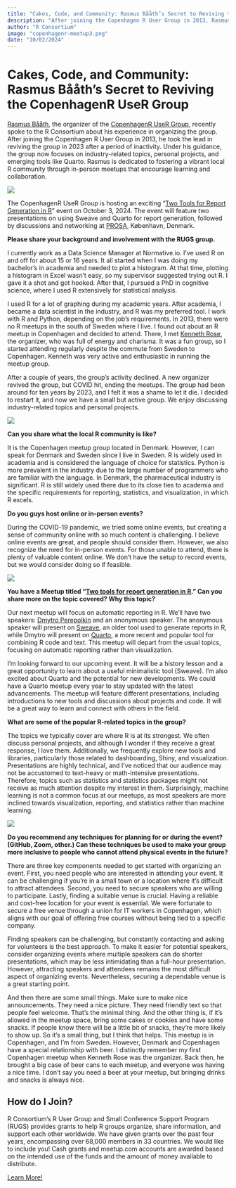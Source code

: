 ```yaml
---
title: "Cakes, Code, and Community: Rasmus Bååth’s Secret to Reviving the CopenhagenR UseR Group"
description: "After joining the Copenhagen R User Group in 2013, Rasmus Bååth took the lead in reviving the group in 2023 after a period of inactivity. Under his guidance, the group now focuses on industry-related topics, personal projects, and emerging tools like Quarto."
author: "R Consortium"
image: "copenhagenr-meetup3.png"
date: "10/02/2024"
---
```


# Cakes, Code, and Community: Rasmus Bååth’s Secret to Reviving the CopenhagenR UseR Group

[Rasmus Bååth](https://www.linkedin.com/in/rasmus-baath/), the organizer of 
the [CopenhagenR UseR Group](https://www.meetup.com/copenhagenr-user-group/), 
recently spoke to the R Consortium about his experience in organizing the group. 
After joining the Copenhagen R User Group in 2013, he took the lead in reviving 
the group in 2023 after a period of inactivity. Under his guidance, the group 
now focuses on industry-related topics, personal projects, and emerging tools 
like Quarto. Rasmus is dedicated to fostering a vibrant local R community 
through in-person meetups that encourage learning and collaboration.

![](rasmus-baath.png)

The CopenhagenR UseR Group is hosting an exciting 
“[Two Tools for Report Generation in R](https://www.meetup.com/copenhagenr-user-group/events/303309816/)” event 
on October 3, 2024. The event will feature two presentations on using Sweave and 
Quarto for report generation, followed by discussions and networking at 
[PROSA](https://www.prosa.dk/), København, Denmark.

**Please share your background and involvement with the RUGS group.**

I currently work as a Data Science Manager at Normative.io. I've used R on 
and off for about 15 or 16 years. It all started when I was doing my bachelor's 
in academia and needed to plot a histogram. At that time, plotting a histogram 
in Excel wasn't easy, so my supervisor suggested trying out R. I gave it a 
shot and got hooked. After that, I pursued a PhD in cognitive science, where 
I used R extensively for statistical analysis.

I used R for a lot of graphing during my academic years. After academia, I 
became a data scientist in the industry, and R was my preferred tool. I work 
with R and Python, depending on the job's requirements. In 2013, there were 
no R meetups in the south of Sweden where I live. I found out about an R 
meetup in Copenhagen and decided to attend. There, I met 
[Kenneth Rose](https://www.linkedin.com/in/kennethrose82/), the organizer, 
who was full of energy and charisma. It was a fun group, so I started 
attending regularly despite the commute from Sweden to Copenhagen. 
Kenneth was very active and enthusiastic in running the meetup group.

After a couple of years, the group's activity declined. A new organizer revived 
the group, but COVID hit, ending the meetups. The group had been around for ten 
years by 2023, and I felt it was a shame to let it die. I decided to restart it, 
and now we have a small but active group. We enjoy discussing industry-related 
topics and personal projects.

![](copenhangenr-meetup.png)


**Can you share what the local R community is like?**

It is the Copenhagen meetup group located in Denmark. However, I can speak for 
Denmark and Sweden since I live in Sweden. R is widely used in academia and is 
considered the language of choice for statistics. Python is more prevalent in 
the industry due to the large number of programmers who are familiar with the 
language. In Denmark, the pharmaceutical industry is significant. R is still 
widely used there due to its close ties to academia and the specific requirements 
for reporting, statistics, and visualization, in which R excels.

**Do you guys host online or in-person events?**

During the COVID-19 pandemic, we tried some online events, but creating a 
sense of community online with so much content is challenging. I believe 
online events are great, and people should consider them. However, we also 
recognize the need for in-person events. For those unable to attend, there 
is plenty of valuable content online. We don't have the setup to record events, 
but we would consider doing so if feasible.

![](copenhangenr-meetup2.png)


**You have a Meetup titled “[Two tools for report generation in R](https://www.meetup.com/copenhagenr-user-group/events/303309816/).” Can you share more on the topic covered? Why this topic?**

Our next meetup will focus on automatic reporting in R. We'll have two 
speakers: [Dmytro Perepolkin](https://www.linkedin.com/in/dperepolkin/) and 
an anonymous speaker. The anonymous speaker will present 
on [Sweave](https://rpubs.com/YaRrr/SweaveIntro), an older tool used to 
generate reports in R, while Dmytro will present on [Quarto](https://quarto.org/), 
a more recent and popular tool for combining R code and text. This meetup will 
depart from the usual topics, focusing on automatic reporting rather than 
visualization.

I'm looking forward to our upcoming event. It will be a history lesson 
and a great opportunity to learn about a useful minimalistic tool (Sweave). 
I'm also excited about Quarto and the potential for new developments. We 
could have a Quarto meetup every year to stay updated with the latest 
advancements. The meetup will feature different presentations, including 
introductions to new tools and discussions about projects and code. 
It will be a great way to learn and connect with others in the field.

**What are some of the popular R-related topics in the group?**

The topics we typically cover are where R is at its strongest. We often 
discuss personal projects, and although I wonder if they receive a great 
response, I love them. Additionally, we frequently explore new tools and 
libraries, particularly those related to dashboarding, Shiny, and 
visualization. Presentations are highly technical, and I've noticed that our 
audience may not be accustomed to text-heavy or math-intensive presentations. 
Therefore, topics such as statistics and statistics packages might not 
receive as much attention despite my interest in them. Surprisingly, 
machine learning is not a common focus at our meetups, as most speakers 
are more inclined towards visualization, reporting, and statistics rather 
than machine learning.

![](copenhangenr-meetup3.png)

**Do you recommend any techniques for planning for or during the event? (GitHub, Zoom, other.) Can these techniques be used to make your group more inclusive to people who cannot attend physical events in the future?**

There are three key components needed to get started with organizing an 
event. First, you need people who are interested in attending your event. 
It can be challenging if you're in a small town or a location where it's 
difficult to attract attendees. Second, you need to secure speakers who 
are willing to participate. Lastly, finding a suitable venue is crucial. 
Having a reliable and cost-free location for your event is essential. 
We were fortunate to secure a free venue through a union for IT workers 
in Copenhagen, which aligns with our goal of offering free courses without 
being tied to a specific company.

Finding speakers can be challenging, but constantly contacting and asking 
for volunteers is the best approach. To make it easier for potential 
speakers, consider organizing events where multiple speakers can do 
shorter presentations, which may be less intimidating than a full-hour 
presentation. However, attracting speakers and attendees remains the 
most difficult aspect of organizing events. Nevertheless, securing a 
dependable venue is a great starting point.

And then there are some small things. Make sure to make nice announcements. 
They need a nice picture. They need friendly text so that people feel 
welcome. That's the minimal thing. And the other thing is, if it’s 
allowed in the meetup space, bring some cakes or cookies and have some 
snacks. If people know there will be a little bit of snacks, they're 
more likely to show up. So it's a small thing, but I think that helps. 
This meetup is in Copenhagen, and I'm from Sweden. However, Denmark and 
Copenhagen have a special relationship with beer. I distinctly remember 
my first Copenhagen meetup when Kenneth Rose was the organizer. Back 
then, he brought a big case of beer cans to each meetup, and everyone 
was having a nice time. I don't say you need a beer at your meetup, but 
bringing drinks and snacks is always nice.


## How do I Join?

R Consortium’s R User Group and Small Conference Support Program (RUGS) provides 
grants to help R groups organize, share information, and support each other 
worldwide. We have given grants over the past four years, encompassing over 
68,000 members in 33 countries. We would like to include you! Cash grants 
and meetup.com accounts are awarded based on the intended use of the funds 
and the amount of money available to distribute.


[Learn More!](https://r-consortium.org/all-projects/rugsprogram.html) 
